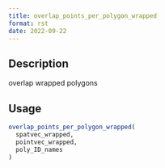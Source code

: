 ```yaml
--- 
title: overlap_points_per_polygon_wrapped 
format: rst 
date: 2022-09-22 
--- 
```


## Description

overlap wrapped polygons


## Usage

```r
overlap_points_per_polygon_wrapped(
  spatvec_wrapped,
  pointvec_wrapped,
  poly_ID_names
)
```


